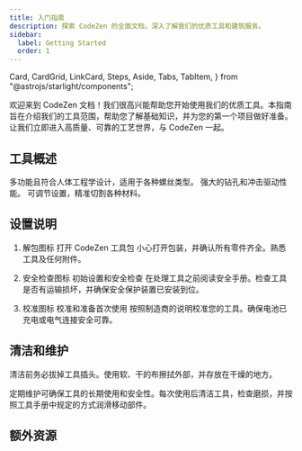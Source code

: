```yaml
---
title: 入门指南
description: 探索 CodeZen 的全面文档，深入了解我们的优质工具和建筑服务。
sidebar:
  label: Getting Started
  order: 1
---
```


  Card,
  CardGrid,
  LinkCard,
  Steps,
  Aside,
  Tabs,
  TabItem,
} from "@astrojs/starlight/components";

欢迎来到 CodeZen 文档！我们很高兴能帮助您开始使用我们的优质工具。本指南旨在介绍我们的工具范围，帮助您了解基础知识，并为您的第一个项目做好准备。让我们立即进入高质量、可靠的工艺世界，与 CodeZen 一起。

## 工具概述

<CardGrid>
  <Card title="螺丝刀套装" icon="seti:config">
    多功能且符合人体工程学设计，适用于各种螺丝类型。
    <LinkCard title="了解更多 " href="zh-cn/guides/getting-started" />
  </Card>
  <Card title="电钻锤" icon="seti:pipeline">
    强大的钻孔和冲击驱动性能。
    <LinkCard title="了解更多 " href="zh-cn/guides/getting-started" />
  </Card>
  <Card title="电动锯" icon="seti:crystal">
    可调节设置，精准切割各种材料。
    <LinkCard title="了解更多 " href="zh-cn/guides/getting-started" />
  </Card>
</CardGrid>

## 设置说明

<Steps>

1. 解包图标 打开 CodeZen 工具包
   小心打开包装，并确认所有零件齐全。熟悉工具及任何附件。

2. 安全检查图标 初始设置和安全检查
   在处理工具之前阅读安全手册。检查工具是否有运输损坏，并确保安全保护装置已安装到位。

3. 校准图标 校准和准备首次使用
   按照制造商的说明校准您的工具。确保电池已充电或电气连接安全可靠。

</Steps>


## 清洁和维护

<Aside type="tip">
  清洁前务必拔掉工具插头。使用软、干的布擦拭外部，并存放在干燥的地方。
</Aside>

定期维护可确保工具的长期使用和安全性。每次使用后清洁工具，检查磨损，并按照工具手册中规定的方式润滑移动部件。

## 额外资源

<LinkCard
  title="深入教程"
  description="深入了解如何使用我们的工具，由专家提供教程。"
  href="zh-cn/guides/getting-started"
/>

<LinkCard
  title="视频演示"
  description="视觉指南，帮助您充分利用我们的工具。"
  href="zh-cn/guides/getting-started"
/>

<LinkCard
  title="保修信息"
  description="了解您的保修范围，以及如何提出索赔。"
  href="zh-cn/guides/getting-started"
/>
